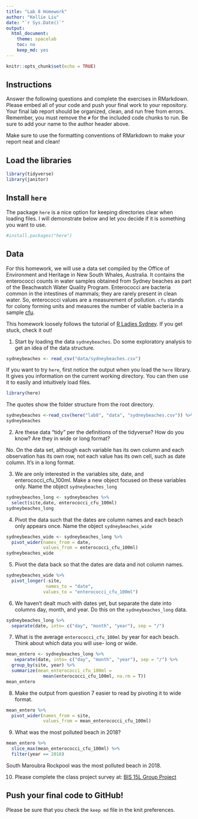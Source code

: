 ```yaml
---
title: "Lab 8 Homework"
author: "Kellie Liu"
date: "`r Sys.Date()`"
output:
  html_document:
    theme: spacelab
    toc: no
    keep_md: yes
---
```


```r
knitr::opts_chunk$set(echo = TRUE)
```

## Instructions
Answer the following questions and complete the exercises in RMarkdown. Please embed all of your code and push your final work to your repository. Your final lab report should be organized, clean, and run free from errors. Remember, you must remove the `#` for the included code chunks to run. Be sure to add your name to the author header above.  

Make sure to use the formatting conventions of RMarkdown to make your report neat and clean!  

## Load the libraries
```r
library(tidyverse)
library(janitor)
``` 

## Install `here`
The package `here` is a nice option for keeping directories clear when loading files. I will demonstrate below and let you decide if it is something you want to use.  
```r
#install.packages("here")
```

## Data
For this homework, we will use a data set compiled by the Office of Environment and Heritage in New South Whales, Australia. It contains the enterococci counts in water samples obtained from Sydney beaches as part of the Beachwatch Water Quality Program. Enterococci are bacteria common in the intestines of mammals; they are rarely present in clean water. So, enterococci values are a measurement of pollution. `cfu` stands for colony forming units and measures the number of viable bacteria in a sample [cfu](https://en.wikipedia.org/wiki/Colony-forming_unit).   

This homework loosely follows the tutorial of [R Ladies Sydney](https://rladiessydney.org/). If you get stuck, check it out!  

1. Start by loading the data `sydneybeaches`. Do some exploratory analysis to get an idea of the data structure.
```r
sydneybeaches <- read_csv("data/sydneybeaches.csv")
```

If you want to try `here`, first notice the output when you load the `here` library. It gives you information on the current working directory. You can then use it to easily and intuitively load files.
```r
library(here)
```

The quotes show the folder structure from the root directory.
```r
sydneybeaches <-read_csv(here("lab8", "data", "sydneybeaches.csv")) %>% janitor::clean_names()
sydneybeaches 
```

2. Are these data "tidy" per the definitions of the tidyverse? How do you know? Are they in wide or long format?

No. On the data set, although each variable has its own column and each observation has its own row, not each value has its own cell, such as date column. It's in a long format.

3. We are only interested in the variables site, date, and enterococci_cfu_100ml. Make a new object focused on these variables only. Name the object `sydneybeaches_long`

```r
sydneybeaches_long <- sydneybeaches %>% 
  select(site,date, enterococci_cfu_100ml)
sydneybeaches_long 
```

4. Pivot the data such that the dates are column names and each beach only appears once. Name the object `sydneybeaches_wide`

```r
sydneybeaches_wide <- sydneybeaches_long %>% 
  pivot_wider(names_from = date,
              values_from = enterococci_cfu_100ml)
sydneybeaches_wide
```

5. Pivot the data back so that the dates are data and not column names.

```r
sydneybeaches_wide %>% 
  pivot_longer(-site,
               names_to = "date",
              values_to = "enterococci_cfu_100ml")
```

6. We haven't dealt much with dates yet, but separate the date into columns day, month, and year. Do this on the `sydneybeaches_long` data.

```r
sydneybeaches_long %>% 
  separate(date, into= c("day", "month", "year"), sep = "/")
```

7. What is the average `enterococci_cfu_100ml` by year for each beach. Think about which data you will use- long or wide.

```r
mean_entero <- sydneybeaches_long %>% 
   separate(date, into= c("day", "month", "year"), sep = "/") %>% 
  group_by(site, year) %>% 
  summarize(mean_enterococci_cfu_100ml =
              mean(enterococci_cfu_100ml, na.rm = T))
mean_entero
```

8. Make the output from question 7 easier to read by pivoting it to wide format.

```r
mean_entero %>% 
  pivot_wider(names_from = site,
              values_from = mean_enterococci_cfu_100ml)
```

9. What was the most polluted beach in 2018?

```r
mean_entero %>% 
  slice_max(mean_enterococci_cfu_100ml) %>% 
  filter(year == 2018)
```
South Maroubra Rockpool was the most polluted beach in 2018.

10. Please complete the class project survey at: [BIS 15L Group Project](https://forms.gle/H2j69Z3ZtbLH3efW6)


## Push your final code to GitHub!
Please be sure that you check the `keep md` file in the knit preferences.   
